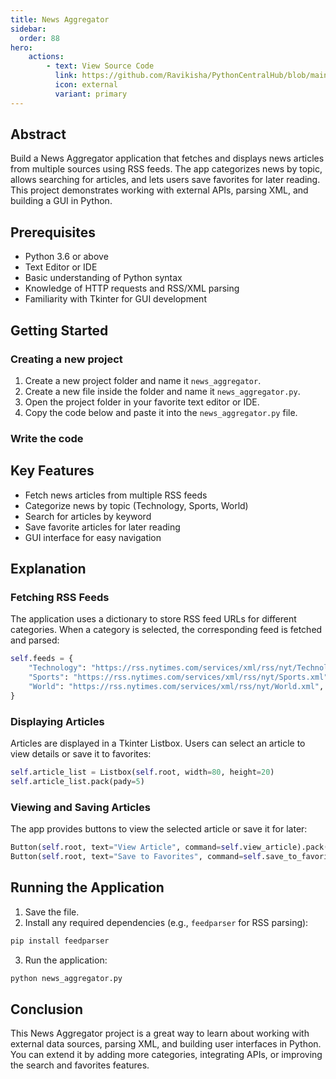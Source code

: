 ```yaml
---
title: News Aggregator
sidebar:
  order: 88
hero:
    actions:
        - text: View Source Code
          link: https://github.com/Ravikisha/PythonCentralHub/blob/main/projects/intermediate/news_aggregator.py
          icon: external
          variant: primary
---
```


## Abstract

Build a News Aggregator application that fetches and displays news articles from multiple sources using RSS feeds. The app categorizes news by topic, allows searching for articles, and lets users save favorites for later reading. This project demonstrates working with external APIs, parsing XML, and building a GUI in Python.

## Prerequisites
- Python 3.6 or above
- Text Editor or IDE
- Basic understanding of Python syntax
- Knowledge of HTTP requests and RSS/XML parsing
- Familiarity with Tkinter for GUI development

## Getting Started
### Creating a new project
1. Create a new project folder and name it `news_aggregator`.
2. Create a new file inside the folder and name it `news_aggregator.py`.
3. Open the project folder in your favorite text editor or IDE.
4. Copy the code below and paste it into the `news_aggregator.py` file.

### Write the code
<FileCode file="projects/intermediate/news_aggregator.py" lang="python" title="news_aggregator.py" showLineNumbers={1} />

## Key Features
- Fetch news articles from multiple RSS feeds
- Categorize news by topic (Technology, Sports, World)
- Search for articles by keyword
- Save favorite articles for later reading
- GUI interface for easy navigation

## Explanation

### Fetching RSS Feeds
The application uses a dictionary to store RSS feed URLs for different categories. When a category is selected, the corresponding feed is fetched and parsed:
```python title="news_aggregator.py" showLineNumbers={1}
self.feeds = {
    "Technology": "https://rss.nytimes.com/services/xml/rss/nyt/Technology.xml",
    "Sports": "https://rss.nytimes.com/services/xml/rss/nyt/Sports.xml",
    "World": "https://rss.nytimes.com/services/xml/rss/nyt/World.xml",
}
```

### Displaying Articles
Articles are displayed in a Tkinter Listbox. Users can select an article to view details or save it to favorites:
```python title="news_aggregator.py" showLineNumbers={1}
self.article_list = Listbox(self.root, width=80, height=20)
self.article_list.pack(pady=5)
```

### Viewing and Saving Articles
The app provides buttons to view the selected article or save it for later:
```python title="news_aggregator.py" showLineNumbers={1}
Button(self.root, text="View Article", command=self.view_article).pack(pady=5)
Button(self.root, text="Save to Favorites", command=self.save_to_favorites).pack(pady=5)
```

## Running the Application
1. Save the file.
2. Install any required dependencies (e.g., `feedparser` for RSS parsing):
```bash
pip install feedparser
```
3. Run the application:
```bash
python news_aggregator.py
```

## Conclusion
This News Aggregator project is a great way to learn about working with external data sources, parsing XML, and building user interfaces in Python. You can extend it by adding more categories, integrating APIs, or improving the search and favorites features.
